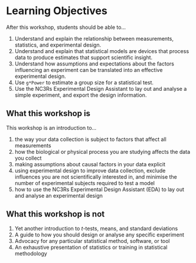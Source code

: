 # Learning Objectives {#sec-objectives}

After this workshop, students should be able to…

1. Understand and explain the relationship between measurements, statistics, and experimental design.
2. Understand and explain that statistical models are devices that process data to produce estimates that support scientific insight.
3. Understand how assumptions and expectations about the factors influencing an experiment can be translated into an effective experimental design.
4. Use `g*Power` to estimate a group size for a statistical test.
5. Use the NC3Rs Experimental Design Assistant to lay out and analyse a simple experiment, and export the design information.

::: {.callout-tip}
## What this workshop is

This workshop is an introduction to…

1. the way your data collection is subject to factors that affect all measurements
2. how the biological or physical process you are studying affects the data you collect
3. making assumptions about causal factors in your data explicit
4. using experimental design to improve data collection, exclude influences you are not scientifically interested in, and minimise the number of experimental subjects required to test a model
5. how to use the NC3Rs Experimental Design Assistant (EDA) to lay out and analyse an experimental design
:::


::: {.callout-warning}
## What this workshop is not

1. Yet another introduction to _t_-tests, means, and standard deviations
2. A guide to how you should design or analyse any specific experiment
3. Advocacy for any particular statistical method, software, or tool
4. An exhaustive presentation of statistics or training in statistical methodology
:::
